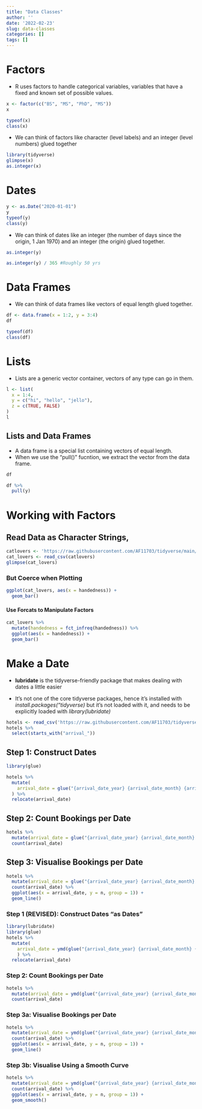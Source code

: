```yaml
---
title: "Data Classes"
author: ''
date: '2022-02-23'
slug: data-classes
categories: []
tags: []
---
```

# Factors
* R uses factors to handle categorical variables, variables that have a fixed and known set of possible values.
```r
x <- factor(c("BS", "MS", "PhD", "MS"))
x

typeof(x)
class(x)
```
* We can think of factors like character (level labels) and an integer (level numbers) glued together
```r
library(tidyverse)
glimpse(x)
as.integer(x)
```
# Dates
```r
y <- as.Date("2020-01-01")
y
typeof(y)
class(y)
```
* We can think of dates like an integer (the number of days since the origin, 1 Jan 1970) and an integer (the origin) glued together.
```r
as.integer(y)
```
```r
as.integer(y) / 365 #Roughly 50 yrs
```
# Data Frames
* We can think of data frames like vectors of equal length glued together.
```r
df <- data.frame(x = 1:2, y = 3:4)
df

typeof(df)
class(df)
```
# Lists 
* Lists are a generic vector container, vectors of any type can go in them.
```r
l <- list(
  x = 1:4,
  y = c("hi", "hello", "jello"),
  z = c(TRUE, FALSE)
)
l
```
## Lists and Data Frames
* A data frame is a special list containing vectors of equal length.
* When we use the "pull()" fucntion, we extract the vector from the data frame.
```r
df
```
```r
df %>%
  pull(y)
```
# Working with Factors

## Read Data as Character Strings,
```r
catlovers <- 'https://raw.githubusercontent.com/AF11703/tidyverse/main/cat-lovers.csv'
cat_lovers <- read_csv(catlovers)
glimpse(cat_lovers)
```
### But Coerce when Plotting
```r
ggplot(cat_lovers, aes(x = handedness)) +
  geom_bar()
```

#### Use Forcats to Manipulate Factors
```r
cat_lovers %>%
  mutate(handedness = fct_infreq(handedness)) %>%
  ggplot(aes(x = handedness)) +
  geom_bar()
```
# Make a Date
* **lubridate** is the tidyverse-friendly package that makes dealing with dates a little easier
 
* It's not one of the core tidyverse packages, hence it's installed with *install.packages("tidyverse)* but it's not loaded with it, and needs to be explicitly loaded with *library(lubridate)*

```r
hotels <- read_csv('https://raw.githubusercontent.com/AF11703/tidyverse/main/hotels.csv')
hotels %>%
  select(starts_with("arrival_"))
```
## Step 1: Construct Dates
```r
library(glue)

hotels %>%
  mutate(
    arrival_date = glue("{arrival_date_year} {arrival_date_month} {arrival_date_day_of_month}")
  ) %>%
  relocate(arrival_date)
```
## Step 2: Count Bookings per Date
```r
hotels %>%
  mutate(arrival_date = glue("{arrival_date_year} {arrival_date_month} {arrival_date_day_of_month}")) %>%
  count(arrival_date)
```
## Step 3: Visualise Bookings per Date
```r
hotels %>%
  mutate(arrival_date = glue("{arrival_date_year} {arrival_date_month} {arrival_date_day_of_month}")) %>%
  count(arrival_date) %>%
  ggplot(aes(x = arrival_date, y = n, group = 1)) +
  geom_line()
```
### Step 1 (REVISED): Construct Dates "as Dates"
```r
library(lubridate)
library(glue)
hotels %>%
  mutate(
    arrival_date = ymd(glue("{arrival_date_year} {arrival_date_month} {arrival_date_day_of_month}"))
    ) %>% 
  relocate(arrival_date)
```
### Step 2: Count Bookings per Date 
```r
hotels %>%
  mutate(arrival_date = ymd(glue("{arrival_date_year} {arrival_date_month} {arrival_date_day_of_month}"))) %>% 
  count(arrival_date)
```
### Step 3a: Visualise Bookings per Date
```r
hotels %>%
  mutate(arrival_date = ymd(glue("{arrival_date_year} {arrival_date_month} {arrival_date_day_of_month}"))) %>% 
  count(arrival_date) %>%
  ggplot(aes(x = arrival_date, y = n, group = 1)) +
  geom_line()

```
### Step 3b: Visualise Using a Smooth Curve
```r
hotels %>%
  mutate(arrival_date = ymd(glue("{arrival_date_year} {arrival_date_month} {arrival_date_day_of_month}"))) %>% 
  count(arrival_date) %>%
  ggplot(aes(x = arrival_date, y = n, group = 1)) +
  geom_smooth()
```



